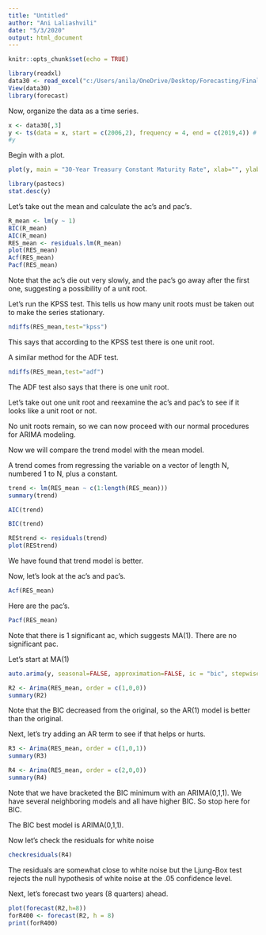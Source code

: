 ---
title: "Untitled"
author: "Ani Laliashvili"
date: "5/3/2020"
output: html_document
---

```{r setup, include=FALSE}
knitr::opts_chunk$set(echo = TRUE)
```

```{r}
library(readxl)
data30 <- read_excel("c:/Users/anila/OneDrive/Desktop/Forecasting/Final/ARIMA/DGS30.xls")
View(data30)
library(forecast)
```
Now, organize the data as a time series. 

```{r}
x <- data30[,3]
y <- ts(data = x, start = c(2006,2), frequency = 4, end = c(2019,4)) # data start in 2007Q1 and end in 2019Q4.
#y 

```

Begin with a plot.

```{r}
plot(y, main = "30-Year Treasury Constant Maturity Rate", xlab="", ylab = "")

library(pastecs)
stat.desc(y)
```

Let's take out the mean and calculate the ac's and pac's. 

```{r}
R_mean <- lm(y ~ 1)
BIC(R_mean)
AIC(R_mean)
RES_mean <- residuals.lm(R_mean)
plot(RES_mean)
Acf(RES_mean)
Pacf(RES_mean)


```

Note that the ac's die out very slowly, and the pac's go away after the first one, suggesting a possibility of a unit root.

Let's run the KPSS test. This tells us how many unit roots must be taken out to make the series stationary. 

```{r}
ndiffs(RES_mean,test="kpss")


```

This says that according to the KPSS test there is one unit root.

A similar method for the ADF test.

```{r}
ndiffs(RES_mean,test="adf")
```

The ADF test also says that there is one unit root.

Let's take out one unit root and reexamine the ac's and pac's to see if it looks like a unit root or not.



No unit roots remain, so we can now proceed with our normal procedures for ARIMA modeling.

Now we will compare the trend model with the mean model.

A trend comes from regressing the variable on a vector of length N, numbered 1 to N, plus a constant.

```{r}
trend <- lm(RES_mean ~ c(1:length(RES_mean)))
summary(trend)
```



```{r}
AIC(trend)
```

```{r}
BIC(trend)
```

```{r}
REStrend <- residuals(trend)
plot(REStrend)
```

We have found that trend model is better.


Now, let's look at the ac's and pac's. 


```{r}

Acf(RES_mean)

```

Here are the pac's.

```{r}
Pacf(RES_mean)
```
Note that there is 1 significant ac, which suggests MA(1). There are no significant pac.


Let's start at MA(1)

```{r}
auto.arima(y, seasonal=FALSE, approximation=FALSE, ic = "bic", stepwise=FALSE)
```

```{r}
R2 <- Arima(RES_mean, order = c(1,0,0)) 
summary(R2)

```
Note that the BIC decreased from the original, so the AR(1) model is better than the original.

Next, let's try adding an AR term to see if that helps or hurts.

```{r}
R3 <- Arima(RES_mean, order = c(1,0,1)) 
summary(R3)
```

```{r}
R4 <- Arima(RES_mean, order = c(2,0,0)) 
summary(R4)
```


Note that we have bracketed the BIC minimum with an ARIMA(0,1,1). We have several neighboring models and all have higher BIC. So stop here for BIC. 


The BIC best model is ARIMA(0,1,1).

Now let's check the residuals for white noise 


```{r}
checkresiduals(R4)
```


The residuals are somewhat close to white noise but the Ljung-Box test rejects the null hypothesis of white noise at the .05 confidence level. 

Next, let’s forecast two years (8 quarters) ahead.

```{r}
plot(forecast(R2,h=8))
forR400 <- forecast(R2, h = 8) 
print(forR400)
```

